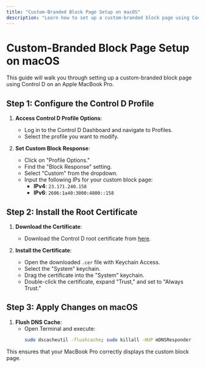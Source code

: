 ```yaml
---
title: "Custom-Branded Block Page Setup on macOS"
description: "Learn how to set up a custom-branded block page using Control D on macOS"
---
```


# Custom-Branded Block Page Setup on macOS

This guide will walk you through setting up a custom-branded block page using Control D on an Apple MacBook Pro.

## Step 1: Configure the Control D Profile

1. **Access Control D Profile Options**:
   - Log in to the Control D Dashboard and navigate to Profiles.
   - Select the profile you want to modify.

2. **Set Custom Block Response**:
   - Click on "Profile Options."
   - Find the "Block Response" setting.
   - Select "Custom" from the dropdown.
   - Input the following IPs for your custom block page:
     - **IPv4**: `23.171.240.158`
     - **IPv6**: `2606:1a40:3000:4800::158`

## Step 2: Install the Root Certificate

1. **Download the Certificate**:
   - Download the Control D root certificate from [here](https://deploy.controld.com/blockpage/Control-D-root-x1.cer).

2. **Install the Certificate**:
   - Open the downloaded `.cer` file with Keychain Access.
   - Select the "System" keychain.
   - Drag the certificate into the "System" keychain.
   - Double-click the certificate, expand "Trust," and set to "Always Trust."

## Step 3: Apply Changes on macOS

1. **Flush DNS Cache**:
   - Open Terminal and execute:  
     ```bash
     sudo dscacheutil -flushcache; sudo killall -HUP mDNSResponder
     ```

This ensures that your MacBook Pro correctly displays the custom block page. 